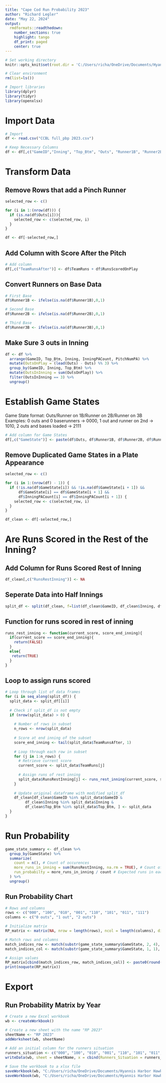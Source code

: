 ---
title: "Cape Cod Run Probability 2023"
author: "Richard Legler"
date: "May 22, 2024"
output: 
  rmdformats::readthedown:
    number_sections: true
    highlight: tango
    df_print: paged
    center: true
---

```{r setup, include=FALSE}
# Set working directory
knitr::opts_knit$set(root.dir = 'C:/Users/richa/OneDrive/Documents/Hyannis Harbor Hawks/Cape Code Data')

# Clear environment
rm(list=ls())

# Import libraries
library(dplyr)
library(tidyr)
library(openxlsx)
```

# Import Data

```{r}
# Import
df <- read.csv("CCBL full_pbp 2023.csv")

# Keep Necessary Columns
df <- df[,c("GameID","Inning", "Top_Btm", "Outs", "Runner1B", "Runner2B", "Runner3B","InningPACount", "PitchNumPA", "TeamRuns", "RunsScoredOnPlay")]
```

# Transform Data
## Remove Rows that add a Pinch Runner

```{r}
selected_row <- c()

for (i in 1:(nrow(df))) {
  if (is.na(df$Outs[i])){
    selected_row <- c(selected_row, i)
  }
}

df <- df[-selected_row,]
```


## Add Column with Score After the Pitch

```{r}
# Add column
df[,c("TeamRunsAfter")] <- df$TeamRuns + df$RunsScoredOnPlay
```

## Convert Runners on Base Data
```{r}
# First Base
df$Runner1B <- ifelse(is.na(df$Runner1B),0,1)

# Second Base
df$Runner2B <- ifelse(is.na(df$Runner2B),0,1)

# Third Base
df$Runner3B <- ifelse(is.na(df$Runner3B),0,1)
```

## Make Sure 3 outs in Inning

```{r}
df <- df %>%
  arrange(GameID, Top_Btm, Inning, InningPACount, PitchNumPA) %>%
  mutate(OutsOnPlay = (lead(Outs) - Outs) %% 3) %>%
  group_by(GameID, Inning, Top_Btm) %>%
  mutate(OutsInInning = sum(OutsOnPlay)) %>%
  filter(OutsInInning == 3) %>%
  ungroup()
```

# Establish Game States
Game State format: Outs/Runner on 1B/Runner on 2B/Runner on 3B
Examples:
  0 outs and 0 baserunners -> 0000,
  1 out and runner on 2nd -> 1010,
  2 outs and bases loaded -> 2111

```{r}
# Add column for Game States
df[,c("GameState")] <- paste(df$Outs, df$Runner1B, df$Runner2B, df$Runner3B, sep = "")
```

## Remove Duplicated Game States in a Plate Appearance

```{r}
selected_row <- c()

for (i in 1:(nrow(df) - 1)) {
  if (!is.na(df$GameState[i]) && !is.na(df$GameState[i + 1]) &&
      df$GameState[i] == df$GameState[i + 1] &&
      df$InningPACount[i] == df$InningPACount[i + 1]) {
    selected_row <- c(selected_row, i)
  }
}

df_clean <- df[-selected_row,]
```


# Are Runs Scored in the Rest of the Inning?
## Add Column for Runs Scored Rest of Inning

```{r}
df_clean[,c("RunsRestInning")] <- NA
```

## Seperate Data into Half Innings

```{r}
split_df <- split(df_clean, f=list(df_clean$GameID, df_clean$Inning, df_clean$Top_Btm))
```

## Function for runs scored in rest of inning

```{r}
runs_rest_inning <- function(current_score, score_end_inning){
  if(current_score == score_end_inning){
    return(FALSE)
  }
  else{
   return(TRUE) 
  }
}
```

## Loop to assign runs scored

```{r}
# Loop through list of data frames
for (i in seq_along(split_df)) {
  split_data <- split_df[[i]]
  
  # Check if split_df is not empty
  if (nrow(split_data) > 0) {
  
    # Number of rows in subset
    n_rows <- nrow(split_data)
    
    # Score at end inning of the subset
    score_end_inning <- tail(split_data$TeamRunsAfter, 1)
    
    # Loop through each row in subset
    for (j in 1:n_rows) {
      # Retrieve current score
      current_score <- split_data$TeamRuns[j]
      
      # Assign runs of rest inning
      split_data$RunsRestInning[j] <- runs_rest_inning(current_score, score_end_inning)
    }
    
    # Update original dataframe with modified split_df
    df_clean[df_clean$GameID %in% split_data$GameID & 
         df_clean$Inning %in% split_data$Inning &
         df_clean$Top_Btm %in% split_data$Top_Btm, ] <- split_data
  }
}
```

# Run Probability

```{r}
game_state_summary <- df_clean %>%
  group_by(GameState) %>%
  summarize(
    count = n(), # Count of occurences
    more_runs_in_inning = sum(RunsRestInning, na.rm = TRUE), # Count of runs_rest_inning
    run_probabilty = more_runs_in_inning / count # Expected runs in each game state
  ) %>%
  ungroup()
```

## Run Probability Chart

```{r}
# Rows and columns
rows <- c("000", "100", "010", "001", "110", "101", "011", "111")
columns <- c("0 outs", "1 out", "2 outs")

# Initialize matrix
RP_matrix <- matrix(NA, nrow = length(rows), ncol = length(columns), dimnames = list(rows, columns))

# Match rows and columns
match_indices_row <- match(substr(game_state_summary$GameState, 2, 4), rows)
match_indices_col <- match(substr(game_state_summary$GameState, 1, 1), substr(columns, 1, 1))

# Assign values
RP_matrix[cbind(match_indices_row, match_indices_col)] <- paste0(round(game_state_summary$run_probabilty * 100, 1), "%")
print(noquote(RP_matrix))
```

# Export
## Run Probability Matrix by Year

```{r}
# Create a new Excel workbook
wb <- createWorkbook()

# Create a new sheet with the name "RP 2023"
sheetName <- "RP 2023"
addWorksheet(wb, sheetName)
  
# Add an initial column for the runners situation
runners_situation <- c("000", "100", "010", "001", "110", "101", "011", "111")
writeData(wb, sheet = sheetName, x = cbind(Runners_Situation = runners_situation, RP_matrix))

# Save the workbook to a xlsx file
saveWorkbook(wb, "C:/Users/richa/OneDrive/Documents/Hyannis Harbor Hawks/Run Probability/Output/RP_matrix_2023.xlsx", overwrite = TRUE)
saveWorkbook(wb, "C:/Users/richa/OneDrive/Documents/Hyannis Harbor Hawks/Cape Code Data/RP_matrix_2023.xlsx", overwrite = TRUE)
```


